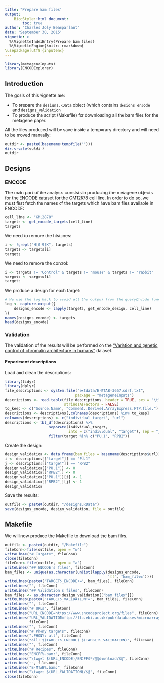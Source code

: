 ```yaml
---
title: "Prepare bam files"
output:
    BiocStyle::html_document:
        toc: true
author: "Charles Joly Beauparlant"
date: "September 30, 2015"
vignette: >
  %\VignetteIndexEntry{Prepare bam files}
  %\VignetteEngine{knitr::rmarkdown}
\usepackage[utf8]{inputenc}
---
```


```r
library(metageneInputs)
library(ENCODExplorer)
```

## Introduction

The goals of this vignette are:

* To prepare the `designs.RData` object (which contains `designs_encode` and
`designs_validation`.
* To produce the script (Makefile) for downloading all the bam files for the
metagene paper.

All the files produced will be save inside a temporary directory and will need
to be moved manually:
```r
outdir <- paste0(basename(tempfile("")))
dir.create(outdir)
outdir
```

## Designs

### ENCODE

The main part of the analysis consists in producing the metagene objects for the
ENCODE dataset for the GM12878 cell line. In order to do so, we must first fetch
the names of the targets which have bam files available in ENCODE:

```r
cell_line <- "GM12878"
targets <- get_encode_targets(cell_line)
targets
```

We need to remove the histones:
```r
i <- !grepl("H[0-9]K", targets)
targets <- targets[i]
targets
```

We need to remove the control:
```r
i <- targets != "Control" & targets != "mouse" & targets != "rabbit"
targets <- targets[i]
targets
```

We produce a design for each target:
```r
# We use the log hack to avoid all the outpus from the queryEncode function
log <- capture.output({
    designs_encode <- lapply(targets, get_encode_design, cell_line)
})
names(designs_encode) <- targets
head(designs_encode)
```

### Validation

The validation of the results will be performed on the
["Variation and genetic control of chromatin architecture in humans"](https://www.ebi.ac.uk/arrayexpress/experiments/E-MTAB-3657/files/)
dataset.

#### Experiment descriptions

Load and clean the descriptions:

```r
library(tidyr)
library(dplyr)
file_descriptions <- system.file("extdata/E-MTAB-3657.sdrf.txt",
                                package = "metageneInputs")
descriptions <- read.table(file_descriptions, header = TRUE, sep = "\t",
                           stringsAsFactors = FALSE)
to_keep <- c("Source.Name", "Comment..Derived.ArrayExpress.FTP.file.")
descriptions <- descriptions[,colnames(descriptions) %in% to_keep]
colnames(descriptions) <- c("individual_target", "url")
descriptions <- tbl_df(descriptions) %>%
                    separate(individual_target,
                             into = c("individual", "target"), sep = "_") %>%
                    filter(target %in% c("PU.1", "RPB2"))
```

Create the design:

```r
design_validation <- data.frame(bam_files = basename(descriptions$url))
i <- descriptions[["target"]] == "PU.1"
j <- descriptions[["target"]] == "RPB2"
design_validation[["PU.1"]] <- 0
design_validation[["RPB2"]] <- 0
design_validation[["PU.1"]][i] <- 1
design_validation[["RPB2"]][j] <- 1
design_validation
```

Save the results:

```r
outfile <- paste0(outdir, "/designs.RData")
save(designs_encode, design_validation, file = outfile)
```

## Makefile

We will now produce the Makefile to download the bam files.

```r
outfile <- paste0(outdir, "/Makefile")
fileConn<-file(outfile, open = "w")
writeLines("# Targets", fileConn)
close(fileConn)
fileConn<-file(outfile, open = "a")
writeLines("## ENCODE's files", fileConn)
bam_files <- unique(as.character(unlist(lapply(designs_encode,
                                               `[[`, "bam_files"))))
writeLines(paste0("TARGETS_ENCODE+=", bam_files), fileConn)
writeLines("", fileConn)
writeLines("## Validation's files", fileConn)
bam_files <- as.character(design_validation[["bam_files"]])
writeLines(paste0("TARGETS_VALIDATION+=", bam_files), fileConn)
writeLines("", fileConn)
writeLines("# URLs", fileConn)
writeLines("URL_ENCODE=https://www.encodeproject.org/files", fileConn)
writeLines("URL_VALIDATION=ftp://ftp.ebi.ac.uk/pub/databases/microarray/data/experiment/MTAB/E-MTAB-3657",
           fileConn)
writeLines("", fileConn)
writeLines("# Phony targets", fileConn)
writeLines(".PHONY: all", fileConn)
writeLines("all: $(TARGETS_ENCODE) $(TARGETS_VALIDATION)", fileConn)
writeLines("", fileConn)
writeLines("# Recipes", fileConn)
writeLines("ENCFF%.bam:", fileConn)
writeLines("\twget $(URL_ENCODE)/ENCFF$*/@@download/$@", fileConn)
writeLines("", fileConn)
writeLines("E-MTAB%.bam:", fileConn)
writeLines("\twget $(URL_VALIDATION)/$@", fileConn)
close(fileConn)
```

